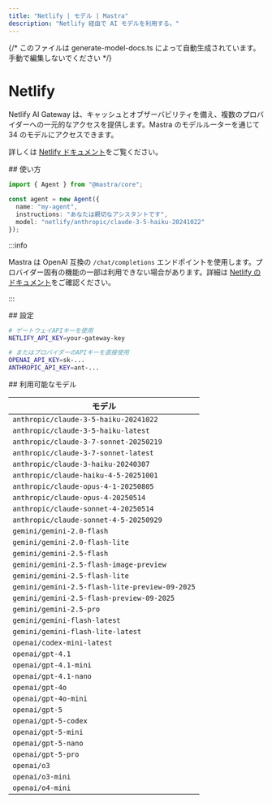 ```yaml
---
title: "Netlify | モデル | Mastra"
description: "Netlify 経由で AI モデルを利用する。"
---
```


{/* このファイルは generate-model-docs.ts によって自動生成されています。手動で編集しないでください */}



# <NetlifyLogo className="inline w-8 h-8 mr-2 align-middle" />Netlify

Netlify AI Gateway は、キャッシュとオブザーバビリティを備え、複数のプロバイダーへの一元的なアクセスを提供します。Mastra のモデルルーターを通じて 34 のモデルにアクセスできます。

詳しくは [Netlify ドキュメント](https://docs.netlify.com/build/ai-gateway/overview/)をご覧ください。

<div id="usage">
  ## 使い方
</div>

```typescript
import { Agent } from "@mastra/core";

const agent = new Agent({
  name: "my-agent",
  instructions: "あなたは親切なアシスタントです",
  model: "netlify/anthropic/claude-3-5-haiku-20241022"
});
```

:::info

Mastra は OpenAI 互換の `/chat/completions` エンドポイントを使用します。プロバイダー固有の機能の一部は利用できない場合があります。詳細は [Netlify のドキュメント](https://docs.netlify.com/build/ai-gateway/overview/)をご確認ください。

:::


<div id="configuration">
  ## 設定
</div>

```bash
# ゲートウェイAPIキーを使用
NETLIFY_API_KEY=your-gateway-key

# またはプロバイダーのAPIキーを直接使用
OPENAI_API_KEY=sk-...
ANTHROPIC_API_KEY=ant-...
```


<div id="available-models">
  ## 利用可能なモデル
</div>

| モデル |
|-------|
| `anthropic/claude-3-5-haiku-20241022` |
| `anthropic/claude-3-5-haiku-latest` |
| `anthropic/claude-3-7-sonnet-20250219` |
| `anthropic/claude-3-7-sonnet-latest` |
| `anthropic/claude-3-haiku-20240307` |
| `anthropic/claude-haiku-4-5-20251001` |
| `anthropic/claude-opus-4-1-20250805` |
| `anthropic/claude-opus-4-20250514` |
| `anthropic/claude-sonnet-4-20250514` |
| `anthropic/claude-sonnet-4-5-20250929` |
| `gemini/gemini-2.0-flash` |
| `gemini/gemini-2.0-flash-lite` |
| `gemini/gemini-2.5-flash` |
| `gemini/gemini-2.5-flash-image-preview` |
| `gemini/gemini-2.5-flash-lite` |
| `gemini/gemini-2.5-flash-lite-preview-09-2025` |
| `gemini/gemini-2.5-flash-preview-09-2025` |
| `gemini/gemini-2.5-pro` |
| `gemini/gemini-flash-latest` |
| `gemini/gemini-flash-lite-latest` |
| `openai/codex-mini-latest` |
| `openai/gpt-4.1` |
| `openai/gpt-4.1-mini` |
| `openai/gpt-4.1-nano` |
| `openai/gpt-4o` |
| `openai/gpt-4o-mini` |
| `openai/gpt-5` |
| `openai/gpt-5-codex` |
| `openai/gpt-5-mini` |
| `openai/gpt-5-nano` |
| `openai/gpt-5-pro` |
| `openai/o3` |
| `openai/o3-mini` |
| `openai/o4-mini` |